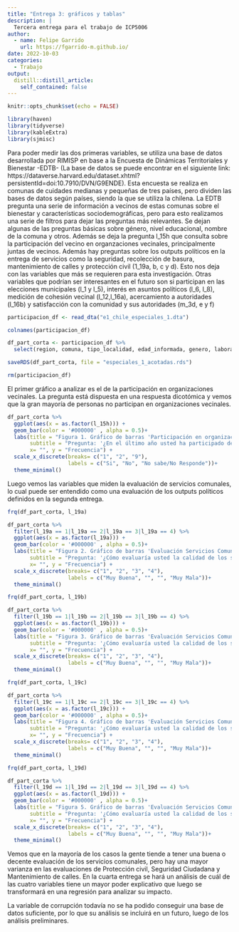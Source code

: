 ```yaml
---
title: "Entrega 3: gráficos y tablas"
description: |
  Tercera entrega para el trabajo de ICP5006
author:
  - name: Felipe Garrido
    url: https://fgarrido-m.github.io/
date: 2022-10-03
categories:
  - Trabajo
output:
  distill::distill_article:
    self_contained: false
---
```



```r
knitr::opts_chunk$set(echo = FALSE)
```

```r
library(haven)
library(tidyverse)
library(kableExtra)
library(sjmisc)
```

Para poder medir las dos primeras variables, se utiliza una base de datos desarrollada por RIMISP en base a la Encuesta de Dinámicas Territoriales y Bienestar -EDTB- (La base de datos se puede encontrar en el siguiente link: https://dataverse.harvard.edu/dataset.xhtml?persistentId=doi:10.7910/DVN/G9ENDE). Esta encuesta se realiza en comunas de cuidades medianas y pequeñas de tres países, pero dividen las bases de datos según países, siendo la que se utiliza la chilena. La EDTB pregunta una serie de información a vecinos de estas comunas sobre el bienestar y características sociodemográficas, pero para esto realizamos una serie de filtros para dejar las preguntas más relevantes. Se dejan algunas de las preguntas básicas sobre género, nivel educacional, nombre de la comuna y otros. Además se deja la pregunta l_15h que consulta sobre la participación del vecino en organzaciones vecinales, principalmente juntas de vecinos. Además hay preguntas sobre los outputs políticos en la entrega de servicios como la seguridad, recolección de basura, mantenimiento de calles y protección civil (1_19a, b, c y d). Esto nos deja con las variables que más se requieren para esta investigación. Otras variables que podrían ser interesantes en el futuro son si participan en las elecciones municipales (l_1 y l_5), interés en asuntos políticos (l_6, l_8), medición de cohesión vecinal (l_12,l_16a), acercamiento a autoridades (l_16b) y satisfacción con la comunidad y sus autoridades (m_3d, e y f)

```r
participacion_df <- read_dta("e1_chile_especiales_1.dta")

colnames(participacion_df)

df_part_corta <- participacion_df %>% 
  select(region, comuna, tipo_localidad, edad_informada, genero, laboralmente, j_4_c1, l_1, l_5, l_6, l_8, l_12, l_15h, l_16a, l_16b, l_19a, l_19b,l_19c, l_19d, m_3d, m_3e, m_3f)

saveRDS(df_part_corta, file = "especiales_1_acotadas.rds")

rm(participacion_df)
```

El primer gráfico a analizar es el de la participación en organizaciones vecinales. La pregunta está dispuesta en una respuesta dicotómica y vemos que la gran mayoría de personas no participan en organizaciones vecinales.

```r
df_part_corta %>% 
  ggplot(aes(x = as.factor(l_15h))) +
  geom_bar(color = '#000000' , alpha = 0.5)+
  labs(title = "Figura 1. Gráfico de barras 'Participación en organización vecinal'(l_15h)",
       subtitle = "Pregunta: '¿En el último año usted ha participado de manera activa en alguno de los siguientes grupos u organizaciones? Organización vecinal (asociación de vivienda o junta de vecinos)'",
       x= "", y = "Frecuencia") +
  scale_x_discrete(breaks= c("1", "2", "9"),
                   labels = c("Si", "No", "No sabe/No Responde"))+
  theme_minimal()
```

Luego vemos las variables que miden la evaluación de servicios comunales, lo cual puede ser entendido como una evaluación de los outputs políticos definidos en la segunda entrega. 

```r
frq(df_part_corta, l_19a)

df_part_corta %>% 
  filter(l_19a == 1|l_19a == 2|l_19a == 3|l_19a == 4) %>% 
  ggplot(aes(x = as.factor(l_19a))) +
  geom_bar(color = '#000000' , alpha = 0.5)+
  labs(title = "Figura 2. Gráfico de barras 'Evaluación Servicios Comuna 1'(l_19a)",
       subtitle = "Pregunta: '¿Cómo evaluaría usted la calidad de los siguientes servicios que existen en esta comuna? Seguridad Ciudadana (Guardia Municipal)'",
       x= "", y = "Frecuencia") +
  scale_x_discrete(breaks= c("1", "2", "3", "4"),
                   labels = c("Muy Buena", "", "", "Muy Mala"))+
  theme_minimal()
```
```r
frq(df_part_corta, l_19b)

df_part_corta %>% 
  filter(l_19b == 1|l_19b == 2|l_19b == 3|l_19b == 4) %>% 
  ggplot(aes(x = as.factor(l_19b))) +
  geom_bar(color = '#000000' , alpha = 0.5)+
  labs(title = "Figura 3. Gráfico de barras 'Evaluación Servicios Comuna 1'(l_19b)",
       subtitle = "Pregunta: '¿Cómo evaluaría usted la calidad de los siguientes servicios que existen en esta comuna? Recolección de basura'",
       x= "", y = "Frecuencia") +
  scale_x_discrete(breaks= c("1", "2", "3", "4"),
                   labels = c("Muy Buena", "", "", "Muy Mala"))+
  theme_minimal()
```

```r
frq(df_part_corta, l_19c)

df_part_corta %>% 
  filter(l_19c == 1|l_19c == 2|l_19c == 3|l_19c == 4) %>% 
  ggplot(aes(x = as.factor(l_19c))) +
  geom_bar(color = '#000000' , alpha = 0.5)+
  labs(title = "Figura 4. Gráfico de barras 'Evaluación Servicios Comuna 1'(l_19c)",
       subtitle = "Pregunta: '¿Cómo evaluaría usted la calidad de los siguientes servicios que existen en esta comuna? Mantenimiento de calles y vias'",
       x= "", y = "Frecuencia") +
  scale_x_discrete(breaks= c("1", "2", "3", "4"),
                   labels = c("Muy Buena", "", "", "Muy Mala"))+
  theme_minimal()
```

```r
frq(df_part_corta, l_19d)

df_part_corta %>% 
  filter(l_19d == 1|l_19d == 2|l_19d == 3|l_19d == 4) %>% 
  ggplot(aes(x = as.factor(l_19d))) +
  geom_bar(color = '#000000' , alpha = 0.5)+
  labs(title = "Figura 5. Gráfico de barras 'Evaluación Servicios Comuna 1'(l_19d)",
       subtitle = "Pregunta: '¿Cómo evaluaría usted la calidad de los siguientes servicios que existen en esta comuna? Protección civil'",
       x= "", y = "Frecuencia") +
  scale_x_discrete(breaks= c("1", "2", "3", "4"),
                   labels = c("Muy Buena", "", "", "Muy Mala"))+
  theme_minimal()
```

Vemos que en la mayoría de los casos la gente tiende a tener una buena o decente evaluación de los servicios comunales, pero hay una mayor varianza en las evaluaciones de Protección civil, Seguridad Ciudadana y Mantenimiento de calles. En la cuarta entrega se hará un análisis de cuál de las cuatro variables tiene un mayor poder explicativo que luego se transformará en una regresión para analizar su impacto. 

La variable de corrupción todavía no se ha podido conseguir una base de datos suficiente, por lo que su análisis se incluirá en un futuro, luego de los análisis preliminares. 
